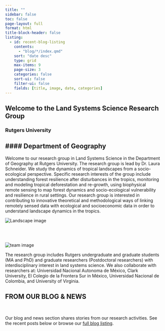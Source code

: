 ```yaml
---
title: ""
sidebar: false
toc: false
page-layout: full
format: html
title-block-header: false
listing:
  - id: recent-blog-listing
    contents:
      - "blog/*/index.qmd"
    sort: "date desc"
    type: grid
    max-items: 9
    page-size: 3
    categories: false
    sort-ui: false
    filter-ui: false
    fields: [title, image, date, categories]
---
```

```{=css}
#title-block-header .description {
    display: none;
}
```
<!---------------------------------------------->
<!---------------- START banner ---------------->
::: {.column-screen}

<div class="parallax-container"><div class="parallax-image-container"></div></div>

:::
<!---------------- END banner ---------------->
<!-------------------------------------------->

<!---------------------------------------------------------------------->
<!---------------- START welcome section (white div) ---------------->
::: {.column-screen .center-text}
::: {.red-underline}
# **Welcome to the Land Systems Science Research Group**
:::
### Rutgers University
#### Department of Geography
---
:::
<!---------------------------------------------------------------------->
```{=html}
<div class="grid-container-right column-page">
  <div class="text-content">
    <p>Welcome to our research group in Land Systems Science in the Department of Geography at Rutgers University. The research group is lead by Dr. Laura Schneider. We study the dynamics of tropical landscapes from a socio-ecological perspective. Specific research interests of the group include understanding forest resilience after disturbances in the tropics, monitoring and modeling tropical deforestation and re-growth, using biophysical remote sensing to map forest dynamics and socio-ecological vulnerability and resilience in rural settings. Our research group is interested in contributing to innovative theoretical and methodological ways of linking remotely sensed data with ecological and socioeconomic data in order to understand landscape dynamics in the tropics.</p>
  </div>
  <div class="image-container">
    <img src="./files/landscape.jpg" alt="Landscape image" />
  </div>
</div>
```
<br>
<br>

<!---------------------------------------------------------------------->
::: {.column-page}
```{=html}
<div class="grid-container-left">
  <div class="image-container">
    <img src="./files/mex1_orig.png" alt="team image" />
  </div>
  <div class="text-content">
    <p>The research group includes Rutgers undergraduate and graduate students (MA and PhD) and graduate researchers (Postdoctoral researchers) with interdisciplinary interest in land systems science. We also collaborate with researchers at: Universidad Nacional Autonoma de México, Clark University, El Colegio de la Frontera Sur in México, Universidad Nacional de Colombia, and University of Virginia.</p>
  </div>
</div>
```
:::
<!------------------------------------------------------------------------>
<!---------------- START blog listing section (white div) ---------------->
::: {.column-page .center-text}
::: {.red-underline}
# **FROM OUR BLOG & NEWS**

<br>
:::
Our blog and news section shares stories from our research activities. See the recent posts below or browse our [full blog listing](news/index.qmd).

<br>

::: {#recent-blog-listing}
:::

:::
<!---------------- END blog listing section (white div) ---------------->
<!---------------------------------------------------------------------->
